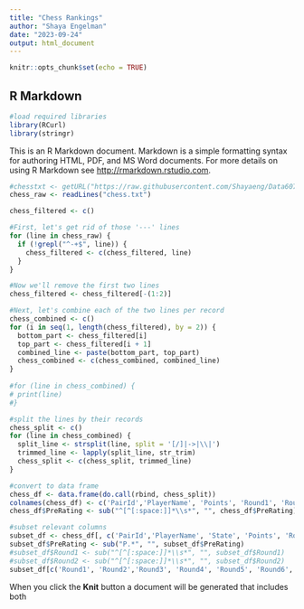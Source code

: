 ```yaml
---
title: "Chess Rankings"
author: "Shaya Engelman"
date: "2023-09-24"
output: html_document
---
```


```r
knitr::opts_chunk$set(echo = TRUE)
```

## R Markdown
```r
#load required libraries
library(RCurl)
library(stringr)

```


This is an R Markdown document. Markdown is a simple formatting syntax for authoring HTML, PDF, and MS Word documents. For more details on using R Markdown see <http://rmarkdown.rstudio.com>.
```r
#chesstxt <- getURL("https://raw.githubusercontent.com/Shayaeng/Data607/main/Project1/chess.txt")
chess_raw <- readLines("chess.txt")

chess_filtered <- c()

#First, let's get rid of those '---' lines
for (line in chess_raw) {
  if (!grepl("^-+$", line)) {
    chess_filtered <- c(chess_filtered, line)
  }
}

#Now we'll remove the first two lines
chess_filtered <- chess_filtered[-(1:2)]

#Next, let's combine each of the two lines per record
chess_combined <- c()
for (i in seq(1, length(chess_filtered), by = 2)) {
  bottom_part <- chess_filtered[i]
  top_part <- chess_filtered[i + 1]
  combined_line <- paste(bottom_part, top_part)
  chess_combined <- c(chess_combined, combined_line)
}
  
#for (line in chess_combined) {
# print(line)
#}

#split the lines by their records
chess_split <- c()
for (line in chess_combined) {
  split_line <- strsplit(line, split = '[/]|->|\\|')
  trimmed_line <- lapply(split_line, str_trim)
  chess_split <- c(chess_split, trimmed_line)
}

#convert to data frame
chess_df <- data.frame(do.call(rbind, chess_split))
colnames(chess_df) <- c('PairId','PlayerName', 'Points', 'Round1', 'Round2', 'Round3', 'Round4', 'Round5', 'Round6', 'Round7', 'State', 'ChessId', 'PreRating', 'PostRating', '?', 'Result1', 'Result2', 'Result3', 'Result4', 'Result5', 'Result6', 'Result7')
chess_df$PreRating <- sub("^[^[:space:]]*\\s*", "", chess_df$PreRating)

#subset relevant columns
subset_df <- chess_df[, c('PairId','PlayerName', 'State', 'Points', 'Round1', 'Round2', 'Round3', 'Round4', 'Round5', 'Round6', 'Round7', 'PreRating')]
subset_df$PreRating <- sub("P.*", "", subset_df$PreRating)
#subset_df$Round1 <- sub("^[^[:space:]]*\\s*", "", subset_df$Round1)
#subset_df$Round2 <- sub("^[^[:space:]]*\\s*", "", subset_df$Round2)
subset_df[c('Round1', 'Round2','Round3', 'Round4', 'Round5', 'Round6', 'Round7')] <- lapply(subset_df[c('Round1', 'Round2','Round3', 'Round4', 'Round5', 'Round6', 'Round7')], function(x) sub("^[^[:space:]]*\\s*", "", x))

```


When you click the **Knit** button a document will be generated that includes both 